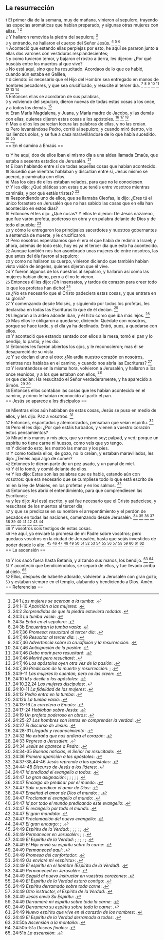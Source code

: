 == La resurrección ==

{{anchor|1}} <small>1</small> El primer día de la semana, muy de mañana, vinieron al sepulcro, trayendo las especias aromáticas que habían preparado, y algunas otras mujeres con ellas. <ref>24:1 ''Las mujeres se acercan a la tumba'': {{lib|LU|189|4|3}}.</ref> <ref>24:1-10 ''Aparición a las mujeres'': {{lib|LU|189|4|10}}.</ref><br>
{{anchor|2}} <small>2</small> Y hallaron removida la piedra del sepulcro; <ref>24:2 ''Sorprendidas de que la piedra estuviera rodada'': {{lib|LU|189|4|6}}.</ref><br>
{{anchor|3}} <small>3</small> y entrando, no hallaron el cuerpo del Señor Jesús. <ref>24:3 ''La tumba vacía'': {{lib|LU|189|2|7}}.</ref> <ref>24:3a ''Entró en el sepulcro'': {{lib|LU|189|4|6}}.</ref> <ref>24:3b ''Encuentran la tumba vacía'': {{lib|LU|189|4|6}}.</ref><br>
{{anchor|4}} <small>4</small> Aconteció que estando ellas perplejas por esto, he aquí se pararon junto a ellas dos varones con vestiduras resplandecientes;<br>
{{anchor|5}} <small>5</small> y como tuvieron temor, y bajaron el rostro a tierra, les dijeron: ¿Por qué buscáis entre los muertos al que vive?<br>
{{anchor|6}} <small>6</small> No está aquí, sino que ha resucitado. Acordaos de lo que os habló, cuando aún estaba en Galilea,<br>
{{anchor|7}} <small>7</small> diciendo: Es necesario que el Hijo del Hombre sea entregado en manos de hombres pecadores, y que sea crucificado, y resucite al tercer día. <ref>24:7,36 ''Promesa: resucitaré al tercer día'': {{lib|LU|181|2|30}}.</ref> <ref>24:7,46 ''Resucitar al tercer día'': {{lib|LU|171|4|8}}; {{lib|LU|186|3|4}}.</ref> <ref>24:7,46 ''Advertencia sobre la crucifixión y la resurrección'': {{lib|LU|171|4|2}}.</ref> <ref>24:7,46 ''Anticipación de la pasión'': {{lib|LU|158|6|5}}.</ref> <ref>24:7,46 ''Debo morir pero resucitaré'': {{lib|LU|180|6|7}}.</ref> <ref>24:7,46 ''Moriré pero resucitaré'': {{lib|LU|181|1|5}}.</ref> <ref>24:7,46 ''Los apóstoles oyen otra vez de la pasión'': {{lib|LU|158|7|3}}.</ref> <ref>24:7,46 ''Predicción de la muerte y resurrección'': {{lib|LU|190|5|4}}; {{lib|LU|193|0|2}}.</ref><br>
{{anchor|8}} <small>8</small> Entonces ellas se acordaron de sus palabras,<br>
{{anchor|9}} <small>9</small> y volviendo del sepulcro, dieron nuevas de todas estas cosas a los once, y a todos los demás. <ref>24:9-11 ''Las mujeres lo cuentan, pero no las creen'': {{lib|LU|189|4|13}}.</ref><br>
{{anchor|10}} <small>10</small> Eran María Magdalena, y Juana, y María madre de Jacobo, y las demás con ellas, quienes dijeron estas cosas a los apóstoles. <ref>24:10 ''Id y decile a los apóstoles'': {{lib|LU|189|4|12}}.</ref> <ref>24:10,22,24 ''Las mujeres discípulas'': {{lib|LU|149|2|8}}.</ref> <ref>24:10-11 ''La fidelidad de las mujeres'': {{lib|LU|150|2|3}}.</ref><br>
{{anchor|11}} <small>11</small> Mas a ellos les parecían locura las palabras de ellas, y no las creían.<br>
{{anchor|12}} <small>12</small> Pero levantándose Pedro, corrió al sepulcro; y cuando miró dentro, vio los lienzos solos, y se fue a casa maravillándose de lo que había sucedido. <ref>24:12 ''Pedro entra en la tumba'': {{lib|LU|189|4|13}}.</ref> <ref>24:12b ''La tumba vacía'': {{lib|LU|189|5|2}}.</ref><br>
== En el camino a Emaús ==

{{anchor|13}} <small>13</small> Y he aquí, dos de ellos iban el mismo día a una aldea llamada Emaús, que estaba a sesenta estadios de Jerusalén. <ref>24:13-16 ''La carretera a Emaús'': {{lib|LU|190|5|2}}.</ref><br>
{{anchor|14}} <small>14</small> E iban hablando entre sí de todas aquellas cosas que habían acontecido.<br>
{{anchor|15}} <small>15</small> Sucedió que mientras hablaban y discutían entre sí, Jesús mismo se acercó, y caminaba con ellos.<br>
{{anchor|16}} <small>16</small> Mas los ojos de ellos estaban velados, para que no le conociesen.<br>
{{anchor|17}} <small>17</small> Y les dijo: ¿Qué pláticas son estas que tenéis entre vosotros mientras camináis, y por qué estáis tristes? <ref>24:17-24 ''Hablaban sobre Jesús'': {{lib|LU|190|5|3}}.</ref><br>
{{anchor|18}} <small>18</small> Respondiendo uno de ellos, que se llamaba Cleofas, le dijo: ¿Eres tú el único forastero en Jerusalén que no has sabido las cosas que en ella han acontecido en estos días?<br>
{{anchor|19}} <small>19</small> Entonces él les dijo: ¿Qué cosas? Y ellos le dijeron: De Jesús nazareno, que fue varón profeta, poderoso en obra y en palabra delante de Dios y de todo el pueblo; <ref>24:19 ''Un profeta poderoso en obras'': {{lib|LU|194|4|1}}.</ref><br>
{{anchor|20}} <small>20</small> y cómo le entregaron los principales sacerdotes y nuestros gobernantes a sentencia de muerte, y le crucificaron.<br>
{{anchor|21}} <small>21</small> Pero nosotros esperábamos que él era el que había de redimir a Israel; y ahora, además de todo esto, hoy es ya el tercer día que esto ha acontecido.<br>
{{anchor|22}} <small>22</small> Aunque también nos han asombrado unas mujeres de entre nosotros, las que antes del día fueron al sepulcro;<br>
{{anchor|23}} <small>23</small> y como no hallaron su cuerpo, vinieron diciendo que también habían visto visión de ángeles, quienes dijeron que él vive.<br>
{{anchor|24}} <small>24</small> Y fueron algunos de los nuestros al sepulcro, y hallaron así como las mujeres habían dicho, pero a él no le vieron.<br>
{{anchor|25}} <small>25</small> Entonces él les dijo: ¡Oh insensatos, y tardos de corazón para creer todo lo que los profetas han dicho! <ref>24:25-27 ''Los hombres son lentos en comprender la verdad'': {{lib|LU|190|5|4}}.</ref><br>
{{anchor|26}} <small>26</small> ¿No era necesario que el Cristo padeciera estas cosas, y que entrara en su gloria?<br>
{{anchor|27}} <small>27</small> Y comenzando desde Moisés, y siguiendo por todos los profetas, les declaraba en todas las Escrituras lo que de él decían. <ref>24:27 ''El discurso de Jesús'': {{lib|LU|190|5|4}}.</ref><br>
{{anchor|28}} <small>28</small> Llegaron a la aldea adonde iban, y él hizo como que iba más lejos. <ref>24:28-31 ''Llegada y reconocimiento'': {{lib|LU|190|5|5}}.</ref><br>
{{anchor|29}} <small>29</small> Mas ellos le obligaron a quedarse, diciendo: Quédate con nosotros, porque se hace tarde, y el día ya ha declinado. Entró, pues, a quedarse con ellos.<br>
{{anchor|30}} <small>30</small> Y aconteció que estando sentado con ellos a la mesa, tomó el pan y lo bendijo, lo partió, y les dio.<br>
{{anchor|31}} <small>31</small> Entonces les fueron abiertos los ojos, y le reconocieron; mas él se desapareció de su vista.<br>
{{anchor|32}} <small>32</small> Y se decían el uno al otro: ¿No ardía nuestro corazón en nosotros, mientras nos hablaba en el camino, y cuando nos abría las Escrituras? <ref>24:32 ''No extraña que nos ardiera el corazón'': {{lib|LU|190|5|6}}.</ref><br>
{{anchor|33}} <small>33</small> Y levantándose en la misma hora, volvieron a Jerusalén, y hallaron a los once reunidos, y a los que estaban con ellos, <ref>24:33 ''Regreso a Jerusalén'': {{lib|LU|190|5|7}}.</ref><br>
{{anchor|34}} <small>34</small> que decían: Ha resucitado el Señor verdaderamente, y ha aparecido a Simón. <ref>24:34 ''Jesús se aparece a Pedro'': {{lib|LU|191|1|1}}.</ref> <ref>24:34-35 ''Buenas noticias, el Señor ha resucitado'': {{lib|LU|190|5|8}}.</ref><br>
{{anchor|35}} <small>35</small> Entonces ellos contaban las cosas que les habían acontecido en el camino, y cómo le habían reconocido al partir el pan.<br>
== Jesús se aparece a los discípulos ==

{{anchor|36}} <small>36</small> Mientras ellos aún hablaban de estas cosas, Jesús se puso en medio de ellos, y les dijo: Paz a vosotros. <ref>24:36 ''Primera aparición a los apóstoles'': {{lib|LU|191|2|1}}.</ref><br>
{{anchor|37}} <small>37</small> Entonces, espantados y atemorizados, pensaban que veían espíritu. <ref>24:37-38,44-46 ''Jesús reprende a los apóstoles'': {{lib|LU|191|2|1}}.</ref><br>
{{anchor|38}} <small>38</small> Pero él les dijo: ¿Por qué estáis turbados, y vienen a vuestro corazón estos pensamientos?<br>
{{anchor|39}} <small>39</small> Mirad mis manos y mis pies, que yo mismo soy; palpad, y ved; porque un espíritu no tiene carne ni huesos, como veis que yo tengo.<br>
{{anchor|40}} <small>40</small> Y diciendo esto, les mostró las manos y los pies.<br>
{{anchor|41}} <small>41</small> Y como todavía ellos, de gozo, no lo creían, y estaban maravillados, les dijo: ¿Tenéis aquí algo de comer?<br>
{{anchor|42}} <small>42</small> Entonces le dieron parte de un pez asado, y un panal de miel.<br>
{{anchor|43}} <small>43</small> Y él lo tomó, y comió delante de ellos.<br>
{{anchor|44}} <small>44</small> Y les dijo: Estas son las palabras que os hablé, estando aún con vosotros: que era necesario que se cumpliese todo lo que está escrito de mí en la ley de Moisés, en los profetas y en los salmos. <ref>24:44-48 ''Discurso de Jesús a los líderes'': {{lib|LU|193|0|2}}.</ref><br>
{{anchor|45}} <small>45</small> Entonces les abrió el entendimiento, para que comprendiesen las Escrituras;<br>
{{anchor|46}} <small>46</small> y les dijo: Así está escrito, y así fue necesario que el Cristo padeciese, y resucitase de los muertos al tercer día;<br>
{{anchor|47}} <small>47</small> y que se predicase en su nombre el arrepentimiento y el perdón de pecados en todas las naciones, comenzando desde Jerusalén. <ref>24:47 ''Id predicad el evangelio a todos'': {{lib|LU|143|1|5}}.</ref> <ref>24:47 ''La gran asignación'': {{lib|LU|190|3|1}}; {{lib|LU|190|4|1}}; {{lib|LU|191|4|4}}; {{lib|LU|191|5|3}}; {{lib|LU|191|6|3}}; {{lib|LU|193|2|2}}.</ref> <ref>24:47 ''Encargo de predicar por el mundo'': {{lib|LU|140|9|2}}.</ref> <ref>24:47 ''Salir a predicar el amor de Dios'': {{lib|LU|193|0|4}}.</ref> <ref>24:47 ''Enseñad el amor de Dios al mundo'': {{lib|LU|193|1|2}}; {{lib|LU|193|1|2}}.</ref> <ref>24:47 ''Proclamar el evangelio al mundo'': {{lib|LU|181|2|12}}.</ref> <ref>24:47 ''Id por todo el mundo predicando este evangelio'': {{lib|LU|193|0|5}}.</ref> <ref>24:47 ''El evangelio por todo el mundo'': {{lib|LU|176|2|3}}.</ref> <ref>24:47 ''El gran mandato'': {{lib|LU|95|7|3}}.</ref> <ref>24:47 ''Proclamación del nuevo evangelio'': {{lib|LU|193|5|2}}.</ref> <ref>24:47 ''El gran encargo'': {{lib|LU|165|6|3}}; {{lib|LU|178|1|14}}.</ref><br>
{{anchor|48}} <small>48</small> Y vosotros sois testigos de estas cosas.<br>
{{anchor|49}} <small>49</small> He aquí, yo enviaré la promesa de mi Padre sobre vosotros; pero quedaos vosotros en la ciudad de Jerusalén, hasta que seáis investidos de poder desde lo alto. <ref>24:49 ''Espíritu de la Verdad'': {{lib|LU|120|2|4}}; {{lib|LU|137|8|7}}; {{lib|LU|20|6|8}}; {{lib|LU|32|5|8}}; {{lib|LU|34|5|5}}; {{lib|LU|34|7|1}}.</ref> <ref>24:49 ''Permanecer en Jerusalén'': {{lib|LU|193|3|2}}; {{lib|LU|193|5|2}}; {{lib|LU|193|5|2}}.</ref> <ref>24:49 ''El Espíritu de la Verdad'': {{lib|LU|120|2|6}}; {{lib|LU|146|3|6}}; {{lib|LU|180|6|3}}; {{lib|LU|191|6|3}}; {{lib|LU|21|5|7}}; {{lib|LU|34|4|1}}.</ref> <ref>24:49 ''El Hijo envió su espíritu sobre la carne'': {{lib|LU|20|1|6}}.</ref> <ref>24:49 ''Permaneced aquí'': {{lib|LU|191|5|3}}.</ref> <ref>24:49 ''Promesa del confortador'': {{lib|LU|180|3|3}}.</ref> <ref>24:49 ''Os enviaré mi «espíritu»'': {{lib|LU|180|4|5}}.</ref> <ref>24:49 ''El espíritu en el hombre (Espíritu de la Verdad)'': {{lib|LU|103|1|6}}.</ref> <ref>24:49 ''Permaneced en Jerusalén'': {{lib|LU|193|0|5}}.</ref> <ref>24:49 ''Seguid al nuevo instructor en vuestros corazones'': {{lib|LU|181|2|14}}.</ref> <ref>24:49 ''El Espíritu de la Verdad estará contigo'': {{lib|LU|181|2|24}}.</ref> <ref>24:49 ''Espíritu derramado sobre toda carne'': {{lib|LU|52|5|6}}.</ref> <ref>24:49 ''Otro instructor, el Espíritu de la Verdad'': {{lib|LU|176|4|3}}.</ref> <ref>24:49 ''Jesús envió Su Espíritu'': {{lib|LU|141|4|5}}.</ref> <ref>24:49 ''Derramaré mi espíritu sobre toda la carne'': {{lib|LU|181|1|4}}.</ref> <ref>24:49 ''Derramará su espíritu sobre toda la carne'': {{lib|LU|190|5|4}}.</ref> <ref>24:49 ''Nuevo espiritu que vive en el corazón de los hombres'': {{lib|LU|121|7|5}}.</ref> <ref>24:49 ''El Espíritu de la Verdad derramado a todos'': {{lib|LU|194|3|6}}.</ref><br>
== La ascensión ==

{{anchor|50}} <small>50</small> Y los sacó fuera hasta Betania, y alzando sus manos, los bendijo. <ref>24:50a ''Ascensión a la montaña'': {{lib|LU|193|5|1}}.</ref> <ref>24:50b-51a ''Deseos finales'': {{lib|LU|193|5|2}}.</ref><br>
{{anchor|51}} <small>51</small> Y aconteció que bendiciéndolos, se separó de ellos, y fue llevado arriba al cielo. <ref>24:51b ''La ascensión'': {{lib|LU|193|5|3}}.</ref><br>
{{anchor|52}} <small>52</small> Ellos, después de haberle adorado, volvieron a Jerusalén con gran gozo;<br>
{{anchor|53}} <small>53</small> y estaban siempre en el templo, alabando y bendiciendo a Dios. Amén.<br>
== Referencias ==

<references />
